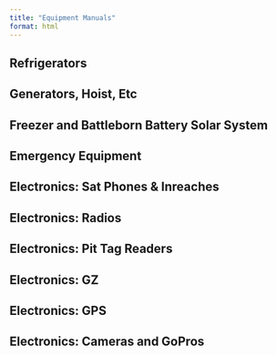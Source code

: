 ```yaml
---
title: "Equipment Manuals"
format: html
---
```

## Refrigerators

## Generators, Hoist, Etc

## Freezer and Battleborn Battery Solar System

## Emergency Equipment

## Electronics: Sat Phones & Inreaches

## Electronics: Radios

## Electronics: Pit Tag Readers

## Electronics: GZ

## Electronics: GPS

## Electronics: Cameras and GoPros


